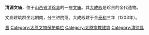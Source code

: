 {{unreferenced|time=2012-2-15}} 
{{文物保护单位
| 级别 = 全国
| 图片 = 
| 名称 = 清源文庙
| 编号 = 6-389
| 分类 = 古建筑
| 时代 = [[金朝|金]]至[[清朝|清]]
| 所在 = [[山西省|山西省]][[清徐县|清徐县]]
| 登录 = 2006年
| Cat = 山西全国重点文物保护单位
| 备注 ={{maplink|frame=yes|plain=yes|type=point|frame-lat=37.61126|frame-long=112.34178|zoom=16|coord={{coord|37.61126|112.34178}}}}
}}
'''清源文庙'''，位于[[山西省|山西省]][[清徐县|清徐县]]的一座[[文庙|文庙]]。其[[大成殿|大成殿]]是珍贵的金代遗物。

文庙建筑群坐北朝南，分三进院落。大成殿建于金[[泰和_(金)|泰和]]三年（1203年）。

{{山西全国重点文物保护单位}}

[[Category:山西孔庙|晋]]
[[Category:太原文物保护单位|Category:太原文物保护单位]]
[[Category:太原宗教建筑|Category:太原宗教建筑]]
[[Category:清徐县|Category:清徐县]]